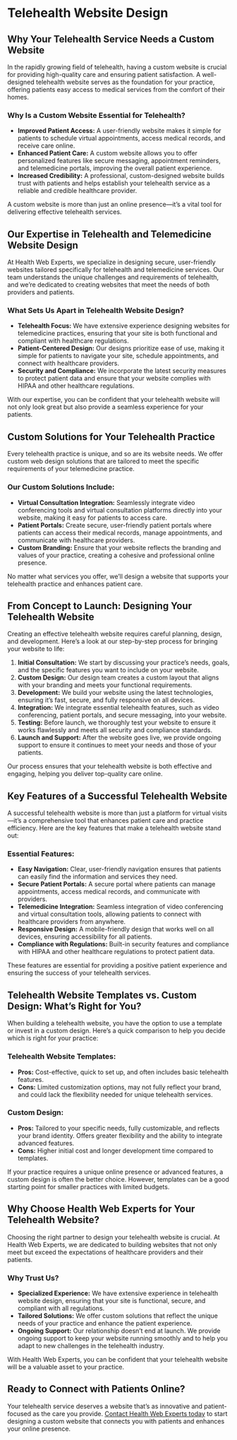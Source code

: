 # Telehealth Website Design

## Why Your Telehealth Service Needs a Custom Website

In the rapidly growing field of telehealth, having a custom website is crucial for providing high-quality care and ensuring patient satisfaction. A well-designed telehealth website serves as the foundation for your practice, offering patients easy access to medical services from the comfort of their homes.

### Why Is a Custom Website Essential for Telehealth?

- **Improved Patient Access:** A user-friendly website makes it simple for patients to schedule virtual appointments, access medical records, and receive care online.
- **Enhanced Patient Care:** A custom website allows you to offer personalized features like secure messaging, appointment reminders, and telemedicine portals, improving the overall patient experience.
- **Increased Credibility:** A professional, custom-designed website builds trust with patients and helps establish your telehealth service as a reliable and credible healthcare provider.

A custom website is more than just an online presence—it’s a vital tool for delivering effective telehealth services.

## Our Expertise in Telehealth and Telemedicine Website Design

At Health Web Experts, we specialize in designing secure, user-friendly websites tailored specifically for telehealth and telemedicine services. Our team understands the unique challenges and requirements of telehealth, and we’re dedicated to creating websites that meet the needs of both providers and patients.

### What Sets Us Apart in Telehealth Website Design?

- **Telehealth Focus:** We have extensive experience designing websites for telemedicine practices, ensuring that your site is both functional and compliant with healthcare regulations.
- **Patient-Centered Design:** Our designs prioritize ease of use, making it simple for patients to navigate your site, schedule appointments, and connect with healthcare providers.
- **Security and Compliance:** We incorporate the latest security measures to protect patient data and ensure that your website complies with HIPAA and other healthcare regulations.

With our expertise, you can be confident that your telehealth website will not only look great but also provide a seamless experience for your patients.

## Custom Solutions for Your Telehealth Practice

Every telehealth practice is unique, and so are its website needs. We offer custom web design solutions that are tailored to meet the specific requirements of your telemedicine practice.

### Our Custom Solutions Include:

- **Virtual Consultation Integration:** Seamlessly integrate video conferencing tools and virtual consultation platforms directly into your website, making it easy for patients to access care.
- **Patient Portals:** Create secure, user-friendly patient portals where patients can access their medical records, manage appointments, and communicate with healthcare providers.
- **Custom Branding:** Ensure that your website reflects the branding and values of your practice, creating a cohesive and professional online presence.

No matter what services you offer, we’ll design a website that supports your telehealth practice and enhances patient care.

## From Concept to Launch: Designing Your Telehealth Website

Creating an effective telehealth website requires careful planning, design, and development. Here’s a look at our step-by-step process for bringing your website to life:

1. **Initial Consultation:** We start by discussing your practice’s needs, goals, and the specific features you want to include on your website.
2. **Custom Design:** Our design team creates a custom layout that aligns with your branding and meets your functional requirements.
3. **Development:** We build your website using the latest technologies, ensuring it’s fast, secure, and fully responsive on all devices.
4. **Integration:** We integrate essential telehealth features, such as video conferencing, patient portals, and secure messaging, into your website.
5. **Testing:** Before launch, we thoroughly test your website to ensure it works flawlessly and meets all security and compliance standards.
6. **Launch and Support:** After the website goes live, we provide ongoing support to ensure it continues to meet your needs and those of your patients.

Our process ensures that your telehealth website is both effective and engaging, helping you deliver top-quality care online.

## Key Features of a Successful Telehealth Website

A successful telehealth website is more than just a platform for virtual visits—it’s a comprehensive tool that enhances patient care and practice efficiency. Here are the key features that make a telehealth website stand out:

### Essential Features:

- **Easy Navigation:** Clear, user-friendly navigation ensures that patients can easily find the information and services they need.
- **Secure Patient Portals:** A secure portal where patients can manage appointments, access medical records, and communicate with providers.
- **Telemedicine Integration:** Seamless integration of video conferencing and virtual consultation tools, allowing patients to connect with healthcare providers from anywhere.
- **Responsive Design:** A mobile-friendly design that works well on all devices, ensuring accessibility for all patients.
- **Compliance with Regulations:** Built-in security features and compliance with HIPAA and other healthcare regulations to protect patient data.

These features are essential for providing a positive patient experience and ensuring the success of your telehealth services.

## Telehealth Website Templates vs. Custom Design: What’s Right for You?

When building a telehealth website, you have the option to use a template or invest in a custom design. Here’s a quick comparison to help you decide which is right for your practice:

### Telehealth Website Templates:

- **Pros:** Cost-effective, quick to set up, and often includes basic telehealth features.
- **Cons:** Limited customization options, may not fully reflect your brand, and could lack the flexibility needed for unique telehealth services.

### Custom Design:

- **Pros:** Tailored to your specific needs, fully customizable, and reflects your brand identity. Offers greater flexibility and the ability to integrate advanced features.
- **Cons:** Higher initial cost and longer development time compared to templates.

If your practice requires a unique online presence or advanced features, a custom design is often the better choice. However, templates can be a good starting point for smaller practices with limited budgets.

## Why Choose Health Web Experts for Your Telehealth Website?

Choosing the right partner to design your telehealth website is crucial. At Health Web Experts, we are dedicated to building websites that not only meet but exceed the expectations of healthcare providers and their patients.

### Why Trust Us?

- **Specialized Experience:** We have extensive experience in telehealth website design, ensuring that your site is functional, secure, and compliant with all regulations.
- **Tailored Solutions:** We offer custom solutions that reflect the unique needs of your practice and enhance the patient experience.
- **Ongoing Support:** Our relationship doesn’t end at launch. We provide ongoing support to keep your website running smoothly and to help you adapt to new challenges in the telehealth industry.

With Health Web Experts, you can be confident that your telehealth website will be a valuable asset to your practice.

## Ready to Connect with Patients Online?

Your telehealth service deserves a website that’s as innovative and patient-focused as the care you provide. [Contact Health Web Experts today](#) to start designing a custom website that connects you with patients and enhances your online presence.

